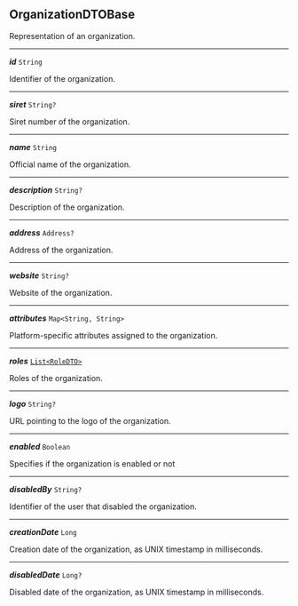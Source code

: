 


## OrganizationDTOBase



Representation of an organization.



---

***id*** `String`

Identifier of the organization.



---

***siret*** `String?`

Siret number of the organization.



---

***name*** `String`

Official name of the organization.



---

***description*** `String?`

Description of the organization.



---

***address*** `Address?`

Address of the organization.



---

***website*** `String?`

Website of the organization.



---

***attributes*** `Map<String, String>`

Platform-specific attributes assigned to the organization.



---

***roles*** [`List<RoleDTO>`](/docs/api-privilege-role--page#roledto)

Roles of the organization.



---

***logo*** `String?`

URL pointing to the logo of the organization.



---

***enabled*** `Boolean`

Specifies if the organization is enabled or not



---

***disabledBy*** `String?`

Identifier of the user that disabled the organization.



---

***creationDate*** `Long`

Creation date of the organization, as UNIX timestamp in milliseconds.



---

***disabledDate*** `Long?`

Disabled date of the organization, as UNIX timestamp in milliseconds.


